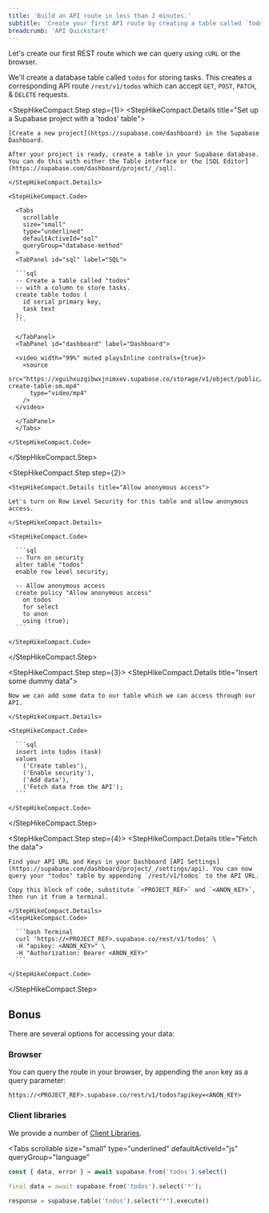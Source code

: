 ```yaml
---
title: 'Build an API route in less than 2 minutes.'
subtitle: 'Create your first API route by creating a table called `todos` to store tasks.'
breadcrumb: 'API Quickstart'
---
```


Let's create our first REST route which we can query using `cURL` or the browser.

We'll create a database table called `todos` for storing tasks. This creates a corresponding API route `/rest/v1/todos` which can accept `GET`, `POST`, `PATCH`, & `DELETE` requests.

<StepHikeCompact>

  <StepHikeCompact.Step step={1}>
    <StepHikeCompact.Details title="Set up a Supabase project with a 'todos' table">

    [Create a new project](https://supabase.com/dashboard) in the Supabase Dashboard.

    After your project is ready, create a table in your Supabase database. You can do this with either the Table interface or the [SQL Editor](https://supabase.com/dashboard/project/_/sql).

    </StepHikeCompact.Details>

    <StepHikeCompact.Code>

      <Tabs
        scrollable
        size="small"
        type="underlined"
        defaultActiveId="sql"
        queryGroup="database-method"
      >
      <TabPanel id="sql" label="SQL">

      ```sql
      -- Create a table called "todos"
      -- with a column to store tasks.
      create table todos (
        id serial primary key,
        task text
      );
      ```

      </TabPanel>
      <TabPanel id="dashboard" label="Dashboard">

      <video width="99%" muted playsInline controls={true}>
        <source
          src="https://xguihxuzqibwxjnimxev.supabase.co/storage/v1/object/public/videos/docs/api/api-create-table-sm.mp4"
          type="video/mp4"
        />
      </video>

      </TabPanel>
      </Tabs>

    </StepHikeCompact.Code>

  </StepHikeCompact.Step>

  <StepHikeCompact.Step step={2}>

    <StepHikeCompact.Details title="Allow anonymous access">

    Let's turn on Row Level Security for this table and allow anonymous access.

    </StepHikeCompact.Details>

    <StepHikeCompact.Code>

      ```sql
      -- Turn on security
      alter table "todos"
      enable row level security;

      -- Allow anonymous access
      create policy "Allow anonymous access"
        on todos
        for select
        to anon
        using (true);
      ```

    </StepHikeCompact.Code>

  </StepHikeCompact.Step>

  <StepHikeCompact.Step step={3}>
    <StepHikeCompact.Details title="Insert some dummy data">

    Now we can add some data to our table which we can access through our API.

    </StepHikeCompact.Details>

    <StepHikeCompact.Code>

      ```sql
      insert into todos (task)
      values
        ('Create tables'),
        ('Enable security'),
        ('Add data'),
        ('Fetch data from the API');
      ```

    </StepHikeCompact.Code>

  </StepHikeCompact.Step>

  <StepHikeCompact.Step step={4}>
    <StepHikeCompact.Details title="Fetch the data">

    Find your API URL and Keys in your Dashboard [API Settings](https://supabase.com/dashboard/project/_/settings/api). You can now query your "todos" table by appending `/rest/v1/todos` to the API URL.

    Copy this block of code, substitute `<PROJECT_REF>` and `<ANON_KEY>`, then run it from a terminal.

    </StepHikeCompact.Details>
    <StepHikeCompact.Code>

      ```bash Terminal
      curl 'https://<PROJECT_REF>.supabase.co/rest/v1/todos' \
      -H "apikey: <ANON_KEY>" \
      -H "Authorization: Bearer <ANON_KEY>"
      ```

    </StepHikeCompact.Code>

  </StepHikeCompact.Step>

</StepHikeCompact>

## Bonus

There are several options for accessing your data:

### Browser

You can query the route in your browser, by appending the `anon` key as a query parameter:

`https://<PROJECT_REF>.supabase.co/rest/v1/todos?apikey=<ANON_KEY>`

### Client libraries

We provide a number of [Client Libraries](https://github.com/supabase/supabase#client-libraries).

<Tabs
  scrollable
  size="small"
  type="underlined"
  defaultActiveId="js"
  queryGroup="language"
>
<TabPanel id="js" label="JavaScript">

```js
const { data, error } = await supabase.from('todos').select()
```

</TabPanel>
<TabPanel id="dart" label="Dart">

```dart
final data = await supabase.from('todos').select('*');
```

</TabPanel>
<TabPanel id="python" label="Python">

```python
response = supabase.table('todos').select("*").execute()
```

</TabPanel>
</Tabs>
